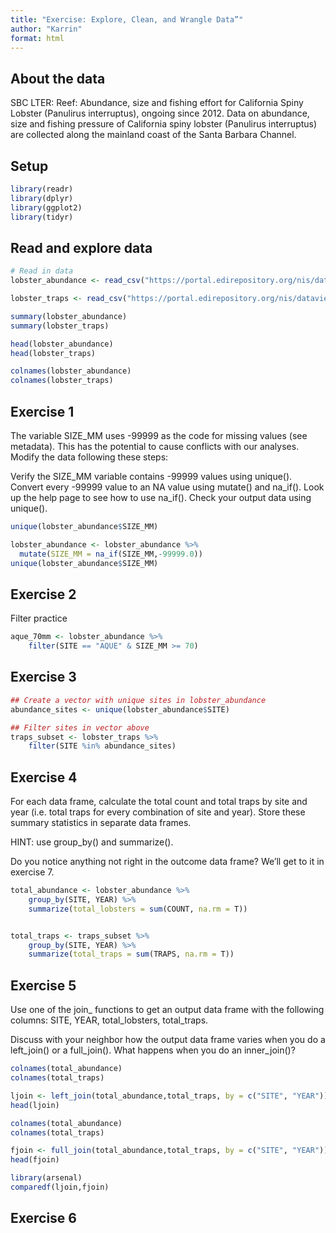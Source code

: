 ```yaml
---
title: "Exercise: Explore, Clean, and Wrangle Data”"
author: "Karrin"
format: html
---
```


## About the data

SBC LTER: Reef: Abundance, size and fishing effort for California Spiny Lobster (Panulirus interruptus), ongoing since 2012.  Data on abundance, size and fishing pressure of California spiny lobster (Panulirus interruptus) are collected along the mainland coast of the Santa Barbara Channel.

## Setup

```r
library(readr)
library(dplyr)
library(ggplot2)
library(tidyr)
```


## Read and explore data


```r
# Read in data
lobster_abundance <- read_csv("https://portal.edirepository.org/nis/dataviewer?packageid=knb-lter-sbc.77.8&entityid=f32823fba432f58f66c06b589b7efac6")

lobster_traps <- read_csv("https://portal.edirepository.org/nis/dataviewer?packageid=knb-lter-sbc.77.8&entityid=66dd61c75bda17c23a3bce458c56ed84")
```

```r
summary(lobster_abundance)
summary(lobster_traps)
```


```r
head(lobster_abundance)
head(lobster_traps)
```

```r
colnames(lobster_abundance)
colnames(lobster_traps)
```


## Exercise 1

The variable SIZE_MM uses -99999 as the code for missing values (see metadata). This has the potential to cause conflicts with our analyses. Modify the data following these steps:

Verify the SIZE_MM variable contains -99999 values using unique().
Convert every -99999 value to an NA value using mutate() and na_if(). Look up the help page to see how to use na_if().
Check your output data using unique().

```r
unique(lobster_abundance$SIZE_MM)
```

```r
lobster_abundance <- lobster_abundance %>%   
  mutate(SIZE_MM = na_if(SIZE_MM,-99999.0))
unique(lobster_abundance$SIZE_MM)
```

## Exercise 2 

Filter practice

```r
aque_70mm <- lobster_abundance %>% 
    filter(SITE == "AQUE" & SIZE_MM >= 70)
```



## Exercise 3 

```r
## Create a vector with unique sites in lobster_abundance
abundance_sites <- unique(lobster_abundance$SITE)

## Filter sites in vector above
traps_subset <- lobster_traps %>% 
    filter(SITE %in% abundance_sites)
```



## Exercise 4 

For each data frame, calculate the total count and total traps by site and year (i.e. total traps for every combination of site and year). Store these summary statistics in separate data frames.

HINT: use group_by() and summarize().

Do you notice anything not right in the outcome data frame? We’ll get to it in exercise 7.


```r
total_abundance <- lobster_abundance %>% 
    group_by(SITE, YEAR) %>% 
    summarize(total_lobsters = sum(COUNT, na.rm = T))


total_traps <- traps_subset %>% 
    group_by(SITE, YEAR) %>% 
    summarize(total_traps = sum(TRAPS, na.rm = T))
```


## Exercise 5 

Use one of the join_ functions to get an output data frame with the following columns: SITE, YEAR, total_lobsters, total_traps.

Discuss with your neighbor how the output data frame varies when you do a left_join() or a full_join(). What happens when you do an inner_join()?

```r

colnames(total_abundance)
colnames(total_traps)

ljoin <- left_join(total_abundance,total_traps, by = c("SITE", "YEAR"))
head(ljoin)
```

```r

colnames(total_abundance)
colnames(total_traps)

fjoin <- full_join(total_abundance,total_traps, by = c("SITE", "YEAR"))
head(fjoin)
```
```r
library(arsenal)
comparedf(ljoin,fjoin)
```


## Exercise 6 